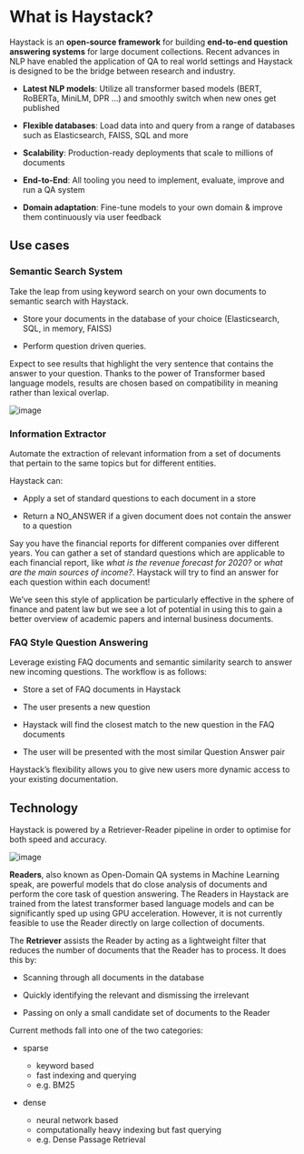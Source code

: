 # What is Haystack?

Haystack is an **open-source framework** for building **end-to-end question answering systems** for large document collections.
Recent advances in NLP have enabled the application of QA to real world settings
and Haystack is designed to be the bridge between research and industry.

- **Latest NLP models**: Utilize all transformer based models (BERT, RoBERTa, MiniLM, DPR ...) and smoothly switch when new ones get published

- **Flexible databases**: Load data into and query from a range of databases such as Elasticsearch, FAISS, SQL and more

- **Scalability**: Production-ready deployments that scale to millions of documents

- **End-to-End**: All tooling you need to implement, evaluate, improve and run a QA system

- **Domain adaptation**: Fine-tune models to your own domain & improve them continuously via user feedback

<div style={{ marginBottom: "3rem" }} />

## Use cases

### Semantic Search System

Take the leap from using keyword search on your own documents to semantic search with Haystack.

- Store your documents in the database of your choice (Elasticsearch, SQL, in memory, FAISS)

- Perform question driven queries.

Expect to see results that highlight the very sentence that contains the answer to your question.
Thanks to the power of Transformer based language models, results are chosen based on compatibility in meaning
rather than lexical overlap.

![image](/img/search.png)

<div style={{ marginBottom: "3rem" }} />

### Information Extractor

Automate the extraction of relevant information from a set of documents that pertain to the same topics but for different entities.

Haystack can:

- Apply a set of standard questions to each document in a store

- Return a NO_ANSWER if a given document does not contain the answer to a question

Say you have the financial reports for different companies over different years.
You can gather a set of standard questions which are applicable to each financial report,
like _what is the revenue forecast for 2020?_ or _what are the main sources of income?_.
Haystack will try to find an answer for each question within each document!

We’ve seen this style of application be particularly effective in the sphere of finance and patent law
but we see a lot of potential in using this to gain a better overview of academic papers and internal business documents.

<!-- _comment: !!Image!! -->

<div style={{ marginBottom: "3rem" }} />

### FAQ Style Question Answering

Leverage existing FAQ documents and semantic similarity search to answer new incoming questions.
The workflow is as follows:

- Store a set of FAQ documents in Haystack

- The user presents a new question

- Haystack will find the closest match to the new question in the FAQ documents

- The user will be presented with the most similar Question Answer pair

Haystack’s flexibility allows you to give new users more dynamic access to your existing documentation.

<!-- _comment: !!Image!! -->

<div style={{ marginBottom: "3rem" }} />

## Technology

Haystack is powered by a Retriever-Reader pipeline in order to optimise for both speed and accuracy.

![image](/img/retriever_reader.png)

**Readers**, also known as Open-Domain QA systems in Machine Learning speak,
are powerful models that do close analysis of documents and perform the core task of question answering.
The Readers in Haystack are trained from the latest transformer based language models and can be significantly sped up using GPU acceleration.
However, it is not currently feasible to use the Reader directly on large collection of documents.

<!-- _comment: !! benchmarks link !! -->
<!-- _comment: !! Image of What a reader does and maybe architecture !! -->

The **Retriever** assists the Reader by acting as a lightweight filter that reduces the number of documents that the Reader has to process.
It does this by:

- Scanning through all documents in the database

- Quickly identifying the relevant and dismissing the irrelevant

- Passing on only a small candidate set of documents to the Reader

Current methods fall into one of the two categories:

- sparse

  - keyword based
  - fast indexing and querying
  - e.g. BM25

- dense
  - neural network based
  - computationally heavy indexing but fast querying
  - e.g. Dense Passage Retrieval
